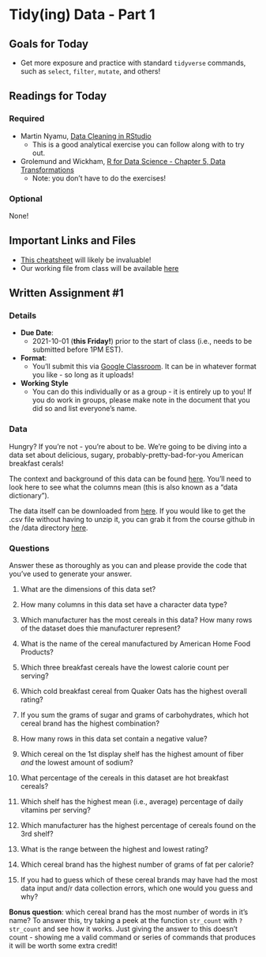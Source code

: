 # Tidy(ing) Data - Part 1 

## Goals for Today {-} 

* Get more exposure and practice with standard `tidyverse` commands, such as `select`, `filter`, `mutate`, and others!

## Readings for Today {-} 

### Required {-}

* Martin Nyamu, [Data Cleaning in RStudio](https://rpubs.com/AnalystNyamu/507453)
  * This is a good analytical exercise you can follow along with to try out. 
* Grolemund and Wickham, [R for Data Science - Chapter 5, Data Transformations](https://r4ds.had.co.nz/transform.html)
  * Note: you don't have to do the exercises! 

### Optional {-}

None!

## Important Links and Files {-}

* [This cheatsheet](https://github.com/rstudio/cheatsheets/blob/master/data-transformation.pdf) will likely be invaluable! 
* Our working file from class will be available [here]()

## Written Assignment #1 {-}

### Details {-}

* **Due Date**: 
  * 2021-10-01 (**this Friday!**) prior to the start of class (i.e., needs to be submitted before 1PM EST). 
* **Format**: 
  * You'll submit this via [Google Classroom](https://classroom.google.com/u/1/c/Mzc4NjkwNTgyNDM5). It can be in whatever format you like - so long as it uploads! 
* **Working Style**
  * You can do this individually or as a group - it is entirely up to you! If you do work in groups, please make note in the document that you did so and list everyone's name. 

### Data {-}

Hungry? If you're not - you're about to be. We're going to be diving into a data set about delicious, sugary, probably-pretty-bad-for-you American breakfast cerals! 

The context and background of this data can be found [here](https://www.kaggle.com/crawford/80-cereals?select=cereal.csv). You'll need to look here to see what the columns mean (this is also known as a "data dictionary"). 

The data itself can be downloaded from [here](https://www.kaggle.com/crawford/80-cereals/download). If you would like to get the .csv file without having to unzip it, you can grab it from the course github in the /data directory [here](https://github.com/kylescotshank/applied_data_science/tree/master/data). 

### Questions {-} 

Answer these as thoroughly as you can and please provide the code that you've used to generate your answer. 

1. What are the dimensions of this data set? 

2. How many columns in this data set have a character data type? 

3. Which manufacturer has the most cereals in this data? How many rows of the dataset does thie manufacturer represent? 

4. What is the name of the cereal manufactured by American Home Food Products? 

5. Which three breakfast cereals have the lowest calorie count per serving? 

6. Which cold breakfast cereal from Quaker Oats has the highest overall rating? 

7. If you sum the grams of sugar and grams of carbohydrates, which hot cereal brand has the highest combination? 

8. How many rows in this data set contain a negative value? 

9. Which cereal on the 1st display shelf has the highest amount of fiber *and* the lowest amount of sodium?

10. What percentage of the cereals in this dataset are hot breakfast cereals? 

11. Which shelf has the highest mean (i.e., average) percentage of daily vitamins per serving? 

12. Which manufacturer has the highest percentage of cereals found on the 3rd shelf? 

13. What is the range between the highest and lowest rating? 

14. Which cereal brand has the highest number of grams of fat per calorie? 

15. If you had to guess which of these cereal brands may have had the most data input and/r data collection errors, which one would you guess and why? 

**Bonus question**: which cereal brand has the most number of words in it's name? To answer this, try taking a peek at the function `str_count` with `?str_count` and see how it works. Just giving the answer to this doesn't count - showing me a valid command or series of commands that produces it will be worth some extra credit! 







  

